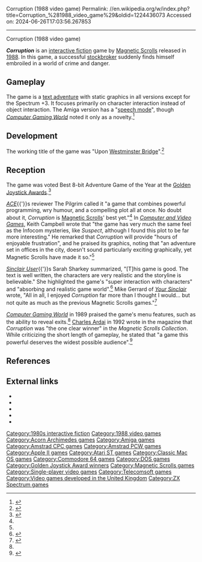 Corruption (1988 video game)
Permalink: //en.wikipedia.org/w/index.php?title=Corruption_%281988_video_game%29&oldid=1224436073
Accessed on: 2024-06-26T17:03:56.267853



------
Corruption (1988 video game)
{{Short description|1988 video game}}
{{Infobox video game
|title = Corruption
|image = Corruption Cover.jpg
|caption = European cover art
|developer = [[Magnetic Scrolls]]
|publisher = [[Rainbird Software]]
|released = 1988
|genre = [[Interactive fiction]]
|modes = [[Single-player video game|Single-player]]
|platforms = [[Amiga]], [[Amstrad CPC]], [[Amstrad PCW]], [[Apple II series|Apple II]], [[Acorn Archimedes|Archimedes]], [[Atari ST]], [[Commodore 64]], [[DOS]], [[Macintosh]], [[ZX Spectrum]].<ref>{{cite web | url=http://www.ifarchive.org/if-archive/magnetic-scrolls/info/msfact.txt | first=Stefan| last=Meier | title=Magnetic Scrolls Fact Sheet | access-date=17 June 2015}}</ref>
}}

'''''Corruption''''' is an [[interactive fiction]] game by [[Magnetic Scrolls]] released in [[1988 in video gaming|1988]]. In this game, a successful [[stockbroker]] suddenly finds himself embroiled in a world of crime and danger.

==Gameplay==
The game is a [[interactive fiction|text adventure]] with static graphics in all versions except for the Spectrum +3. It focuses primarily on character interaction instead of object interaction. The Amiga version has a "[[Speech synthesis|speech mode]]", though ''[[Computer Gaming World]]'' noted it only as a novelty.<ref name = "CGW">{{citation | date = Feb 1989 | last = Eva | first = Frank | magazine = [[Computer Gaming World]] | title = On The Eve of "Corruption"  | pages = 18 |url=http://www.cgwmuseum.org/galleries/index.php?year=1989&pub=2&id=56}}</ref>

==Development==
The working title of the game was "Upon [[Westminster Bridge]]".<ref>{{moby game|id=/corruption|name=''Corruption''}}</ref>

==Reception==
{{Video game reviews
| align=right
| CVG = 9 out of 10<ref name=cvg>{{cite journal | author=Campbell, Keith | title=''Corruption'' | journal=[[Computer and Video Games]] | date=July 1988 | issue=81 | pages=92, 93}}</ref>
| rev1 = ''[[Your Sinclair]]''
| rev1Score = 7 out of 10<ref name="Sinclair User Review" />
| rev2 = ''[[ACE (magazine)|ACE]]''
| rev2Score = 920/1000<ref name=ace>{{Cite journal| author=The Pilgrim | issue=11| title=''Corruption'': Rainbird/Magnetic Scrolls' inside deal | newspaper=[[ACE (magazine)|ACE]] | pages=73, 74 | date=August 1988 }}</ref>
| rev3 = ''[[Sinclair User]]''
| rev3Score = 90%<ref name="Sinclair User Review" />
}}

The game was voted Best 8-bit Adventure Game of the Year at the [[Golden Joystick Awards]].<ref>{{cite journal|title=Golden Joystick Awards 1989|journal=[[Computer and Video Games]]|issue=92|date=June 1989|pages=62–63|publisher=[[Future Publishing]]|url=https://archive.org/stream/Computer_Video_Games_Issue_092_1989-06_EMAP_Publishing_GB/Computer__Video_Games_Issue_092_1989-06_EMAP_Publishing_GB#page/n61/mode/2up}}</ref>

''[[ACE (magazine)|ACE]]''{{'}}s reviewer The Pilgrim called it "a game that combines powerful programming, wry humour, and a compelling plot all at once. No doubt about it, ''Corruption'' is [[Magnetic Scrolls]]' best yet."<ref name=ace /> In ''[[Computer and Video Games]]'', Keith Campbell wrote that "the game has very much the same feel as the Infocom mysteries, like ''Suspect'', although I found this plot to be far more interesting." He remarked that ''Corruption'' will provide "hours of enjoyable frustration", and he praised its graphics, noting that "an adventure set in offices in the city, doesn't sound particularly exciting graphically, yet Magnetic Scrolls have made it so."<ref name=cvg />

''[[Sinclair User]]''{{'}}s Sarah Sharkey summarized, "[T]his game is good. The text is well written, the characters are very realistic and the storyline is believable." She highlighted the game's "super interaction with characters" and "absorbing and realistic game world".<ref name="Sinclair User Review">{{Cite journal|title=''Corruption''|journal=[[Sinclair User]]|date=October 1988 | issue=79 | page=48 | author=Sharkey, Sarah}}</ref> Mike Gerrard of ''[[Your Sinclair]]'' wrote, "All in all, I enjoyed ''Corruption'' far more than I thought I would... but not quite as much as the previous Magnetic Scrolls games."<ref name="Your Sinclair Review">{{Cite journal|title=''Corruption''|journal=[[Your Sinclair]]|date=November 1988 | issue=35 | page=104 | author=Gerrard, Mike}}</ref>

''[[Computer Gaming World]]'' in 1989 praised the game's menu features, such as the ability to reveal exits.<ref name="CGW"/> [[Charles Ardai]] in 1992 wrote in the magazine that ''Corruption'' was "the one clear winner" in the ''Magnetic Scrolls Collection''. While criticizing the short length of gameplay, he stated that "a game this powerful deserves the widest possible audience".<ref name="ardai199211">{{cite magazine | url=http://www.cgwmuseum.org/galleries/index.php?year=1992&pub=2&id=100 | title=Virgin Software's Magnetic Scrolls Collection | magazine=Computer Gaming World | date=November 1992 | access-date=4 July 2014 | last=Ardai | first=Charles |authorlink=Charles Ardai | issue=56 | pages=64}}</ref>

==References==
{{Reflist}}

==External links==
* {{WoS game|id=0010748|name=Corruption}}
* {{Lemon64 game|id=540|name=Corruption}}
* {{Lemon Amiga game|id=1557|name=Corruption}}
* {{moby game|id=/corruption|name=''Corruption''}}
* {{IFDB|id=kjkj9yw12c8gc1fd|title=Corruption}}

{{Magnetic Scrolls adventure games}}
{{Authority control}}

[[Category:1980s interactive fiction]]
[[Category:1988 video games]]
[[Category:Acorn Archimedes games]]
[[Category:Amiga games]]
[[Category:Amstrad CPC games]]
[[Category:Amstrad PCW games]]
[[Category:Apple II games]]
[[Category:Atari ST games]]
[[Category:Classic Mac OS games]]
[[Category:Commodore 64 games]]
[[Category:DOS games]]
[[Category:Golden Joystick Award winners]]
[[Category:Magnetic Scrolls games]]
[[Category:Single-player video games]]
[[Category:Telecomsoft games]]
[[Category:Video games developed in the United Kingdom]]
[[Category:ZX Spectrum games]]